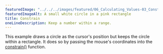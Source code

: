 ---
featuredImage: "../../../images/featured/06_Calculating_Values-03_Constrain-thumbnail.png"
featuredImageAlt: A small white circle in a pink rectangle
title: Constrain
oneLineDescription: Keep a number within a range.
---

This example draws a circle as the cursor's position but
keeps the circle within a rectangle. It does so by passing the
mouse's coordinates into the
<a href="https://p5js.org/reference/#/p5/constrain" target="_blank">constrain()</a>
function.